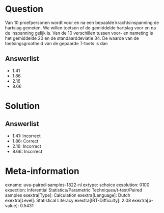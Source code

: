 Question
========

Van 10 proefpersonen wordt voor en na een bepaalde krachtsinspanning de
hartslag gemeten. We willen toetsen of de gemiddelde hartslag voor en na
de inspanning gelijk is. Van de 10 verschillen tussen voor- en nameting
is het gemiddelde 20 en de standaarddeviatie 34. De waarde van de
toetsingsgrootheid van de gepaarde T-toets is dan

Answerlist
----------

* 1.41
* 1.86
* 2.16
* 8.66

Solution
========

Answerlist
----------

* 1.41: Incorrect
* 1.86: Correct
* 2.16: Incorrect
* 8.66: Incorrect

Meta-information
================
exname: uva-paired-samples-1822-nl
extype: schoice
exsolution: 0100
exsection: Inferential Statistics/Parametric Techniques/t-test/Paired samples
exextra[Type]: Calculation
exextra[Language]: Dutch
exextra[Level]: Statistical Literacy
exextra[IRT-Difficulty]: 2.08
exextra[p-value]: 0.5431
